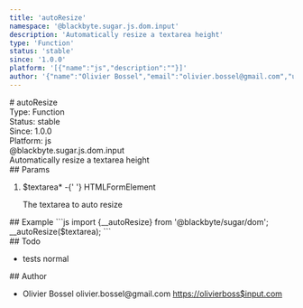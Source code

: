 ```yaml
---
title: 'autoResize'
namespace: '@blackbyte.sugar.js.dom.input'
description: 'Automatically resize a textarea height'
type: 'Function'
status: 'stable'
since: '1.0.0'
platform: '[{"name":"js","description":""}]'
author: '{"name":"Olivier Bossel","email":"olivier.bossel@gmail.com","url":"https://olivierboss$input.com"}'
---
```


<div class="docmap-mdx">
  # autoResize
  <div class="_metas">
    <div class="_type">
      <span class="_type-label">Type:</span>
      <span class="_type-value">Function</span>
    </div>
    <div class="_status">
      <span class="_status-label">Status:</span>
      <span class="_status-value -stable">stable</span>
    </div>
    <div class="_since">
      <span class="_since-label">Since:</span>
      <span class="_since-value">1.0.0</span>
    </div>
    <div class="_platform">
      <span class="_platform-label">Platform:</span>
      <span class="_platform-value -js">js</span>
    </div>
  </div>
  <div class="_namespace">@blackbyte.sugar.js.dom.input</div>
  <div class="_description typo-lead typo-format">
    Automatically resize a textarea height
  </div>
  <div class="_params">
    ## Params
    <ol class="_list">
      <li class="_item">
        <span class="_name">
          $textarea<span class="_required">*</span>
        </span>
        <span class="_default">-</span>{' '}
        <span class="_type">HTMLFormElement</span>
        <p class="_description">The textarea to auto resize</p>
      </li>
    </ol>
  </div>
  <div class="_examples">
    ## Example ```js import {__autoResize} from '@blackbyte/sugar/dom';
    __autoResize($textarea); ```
  </div>
  <div class="_todo">
    ## Todo
    <ul class="_list">
      <li class="_item">
        <span class="_description">tests</span>
        <span class="_priority -normal">normal</span>
      </li>
    </ul>
  </div>
  <div class="_author">
    ## Author
    <ul class="_list">
      <li class="_item">
        <span class="_name">Olivier Bossel</span>
        <span class="_email">olivier.bossel@gmail.com</span>
        <a href="https://olivierboss$input.com" target="_blank" class="_url">
          https://olivierboss$input.com
        </a>
      </li>
    </ul>
  </div>
</div>
